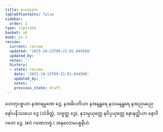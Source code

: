 ```yaml
---
title: ဟေတုဒုက
tableOfContents: false
sidebar:
  order: 1
type: tipitaka
basket: ab
book: p1-2
review:
  current: review
  updated: '2025-10-23T09:21:01.044560'
  updated_by: ''
  notes: ''
  history:
  - state: review
    date: '2025-10-23T09:21:01.044560'
    updated_by: ''
    notes: ''
    previous_state: draft
---
```



<ReviewStatus review={frontmatter.review} showDetails={true} />

<HypothesisAnnotation frontmatter={frontmatter} />

<DynamicBreadcrumb />

<Division number="55" book="p1-2" e="ch" v="37" p="452">

<Paragraph number="2866" book="p1-2">
ဟေတုပစ္စယာ နအာရမ္မဏေ ဒွေ, နအဓိပတိယာ နအနန္တရေ နသမနန္တရေ နအညမညေ နော်ပနိဿယေ ဒွေ (သံခိတ္တံ, သဗ္ဗတ္ထ ဒွေ), နသမ္ပယုတ္တေ နဝိပ္ပယုတ္တေ နောနတ္ထိယာ နောဝိဂတေ ဒွေ. (ဧဝံ ဂဏေတဗ္ဗံ.)

</Paragraph>
</Division>

<Paragraph number="2867" type="center" book="p1-2">
အနုလောမပစ္စနီယံ.
</Paragraph>